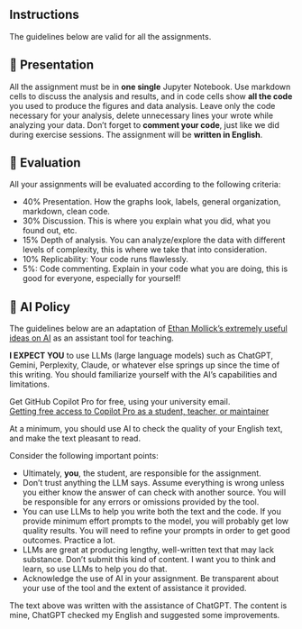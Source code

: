 ## Instructions

The guidelines below are valid for all the assignments.

## 🌅 Presentation

All the assignment must be in **one single** Jupyter Notebook.
Use markdown cells to discuss the analysis and results, and in code cells show **all the code** you used to produce the figures and data analysis.
Leave only the code necessary for your analysis, delete unnecessary lines your wrote while analyzing your data.
Don't forget to **comment your code**, just like we did during exercise sessions.
The assignment will be **written in English**.


## 💯 Evaluation

All your assignments will be evaluated according to the following criteria:  

* 40% Presentation. How the graphs look, labels, general organization, markdown, clean code.
* 30% Discussion. This is where you explain what you did, what you found out, etc.
* 15% Depth of analysis. You can analyze/explore the data with different levels of complexity, this is where we take that into consideration.
* 10% Replicability: Your code runs flawlessly.
* 5%: Code commenting. Explain in your code what you are doing, this is good for everyone, especially for yourself!

## 🤖 AI Policy

The guidelines below are an adaptation of [Ethan Mollick's extremely useful ideas on AI](https://oneusefulthing.substack.com/p/all-my-classes-suddenly-became-ai){target="_blank"} as an assistant tool for teaching.

**I EXPECT YOU** to use LLMs (large language models) such as ChatGPT, Gemini, Perplexity, Claude, or whatever else springs up since the time of this writing.
You should familiarize yourself with the AI's capabilities and limitations.

<div class="alert alert-info">
Get GitHub Copilot Pro for free, using your university email.  
[Getting free access to Copilot Pro as a student, teacher, or maintainer](https://docs.github.com/en/copilot/managing-copilot/managing-copilot-as-an-individual-subscriber/getting-started-with-copilot-on-your-personal-account/getting-free-access-to-copilot-pro-as-a-student-teacher-or-maintainer){target="_blank"}</div>

At a minimum, you should use AI to check the quality of your English text, and make the text pleasant to read.

Consider the following important points:

* Ultimately, **you**, the student, are responsible for the assignment.
* Don't trust anything the LLM says. Assume everything is wrong unless you either know the answer of can check with another source. You will be responsible for any errors or omissions provided by the tool.
* You can use LLMs to help you write both the text and the code. If you provide minimum effort prompts to the model, you will probably get low quality results. You will need to refine your prompts in order to get good outcomes. Practice a lot.
* LLMs are great at producing lengthy, well-written text that may lack substance. Don't submit this kind of content. I want you to think and learn, so use LLMs to help you do that.
* Acknowledge the use of AI in your assignment. Be transparent about your use of the tool and the extent of assistance it provided.

<div class="alert alert-success">
The text above was written with the assistance of ChatGPT. The content is mine, ChatGPT checked my English and suggested some improvements.</div>




